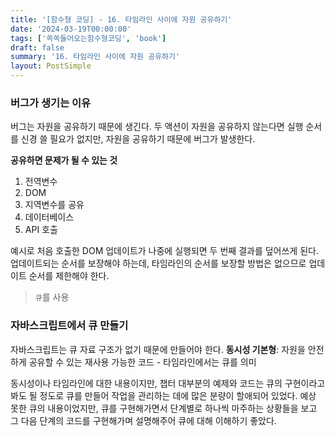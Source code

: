 ```yaml
---
title: '[함수형 코딩] - 16. 타임라인 사이에 자원 공유하기'
date: '2024-03-19T00:00:00'
tags: ['쏙쏙들어오는함수형코딩', 'book']
draft: false
summary: '16. 타임라인 사이에 자원 공유하기'
layout: PostSimple
---
```


### 버그가 생기는 이유

버그는 자원을 공유하기 때문에 생긴다. 두 액션이 자원을 공유하지 않는다면 실행 순서를 신경 쓸 필요가 없지만, 자원을 공유하기 때문에 버그가 발생한다.

**공유하면 문제가 될 수 있는 것**

1. 전역변수
2. DOM
3. 지역변수를 공유
4. 데이터베이스
5. API 호출

예시로 처음 호출한 DOM 업데이트가 나중에 실행되면 두 번째 결과를 덮어쓰게 된다.
업데이트되는 순서를 보장해야 하는데, 타임라인의 순서를 보장할 방법은 없으므로 업데이트 순서를 제한해야 한다.

> `큐`를 사용

### 자바스크립트에서 큐 만들기

자바스크립트는 큐 자료 구조가 없기 때문에 만들어야 한다.
**동시성 기본형**: 자원을 안전하게 공유할 수 있는 재사용 가능한 코드 - 타임라인에서는 큐를 의미

동시성이나 타임라인에 대한 내용이지만, 챕터 대부분의 예제와 코드는 큐의 구현이라고 봐도 될 정도로 큐를 만들어 작업을 관리하는 데에 많은 분량이 할애되어 있었다. 예상 못한 큐의 내용이었지만, 큐를 구현해가면서 단계별로 하나씩 마주하는 상황들을 보고 그 다음 단계의 코드를 구현해가며 설명해주어 큐에 대해 이해하기 좋았다.
